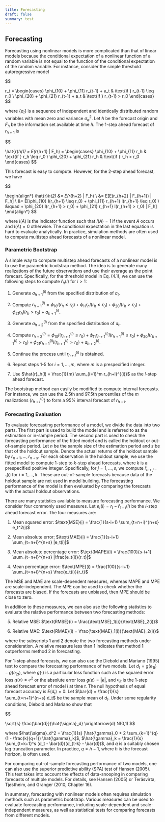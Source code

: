 ```yaml
---
title: Forecasting
draft: false
summary: test
---
```



<TOCInline toc={props.toc} asDisclosure />

## Forecasting

Forecasting using nonlinear models is more complicated than that of linear models because the conditional expectation of a nonlinear function of a random variable is not equal to the function of the conditional expectation of the random variable. For instance, consider the simple threshold autoregressive model

$$

r_t = \begin{cases}
\phi_{10} + \phi_{11} r_{t-1} + a_t & \text{if } r_{t-1} \leq r_0 \\
\phi_{20} + \phi_{21} r_{t-1} + a_t & \text{if } r_{t-1} > r_0
\end{cases}
$$

where $\{a_t\}$ is a sequence of independent and identically distributed random variables with mean zero and variance $\sigma_a^2$. Let $h$ be the forecast origin and $F_h$ be the information set available at time $h$. The 1-step ahead forecast of $r_{h+1}$ is

$$

\hat{r}_h(1) = E(r_{h+1} | F_h) = \begin{cases}
\phi_{10} + \phi_{11} r_h & \text{if } r_h \leq r_0 \\
\phi_{20} + \phi_{21} r_h & \text{if } r_h > r_0
\end{cases}
$$

This forecast is easy to compute. However, for the 2-step ahead forecast, we have

$$

\begin{align*}
\hat{r}_h(2) &= E(r_{h+2} | F_h) \\
&= E[E(r_{h+2} | F_{h+1}) | F_h] \\
&= E[\phi_{10} I(r_{h+1} \leq r_0) + \phi_{11} r_{h+1} I(r_{h+1} \leq r_0) \\
&\quad + \phi_{20} I(r_{h+1} > r_0) + \phi_{21} r_{h+1} I(r_{h+1} > r_0) | F_h]
\end{align*}
$$

where $I(A)$ is the indicator function such that $I(A) = 1$ if the event $A$ occurs and $I(A) = 0$ otherwise. The conditional expectation in the last equation is hard to evaluate analytically. In practice, simulation methods are often used to compute multistep ahead forecasts of a nonlinear model.

### Parametric Bootstrap

A simple way to compute multistep ahead forecasts of a nonlinear model is to use the parametric bootstrap method. The idea is to generate many realizations of the future observations and use their average as the point forecast. Specifically, for the threshold model in Eq. (4.1), we can use the following steps to compute $\hat{r}_h(l)$ for $l > 1$:

1. Generate $a_{h+1}^{(i)}$ from the specified distribution of $a_t$.

2. Compute $r_{h+1}^{(i)} = \phi_{10} I(r_h \leq r_0) + \phi_{11} r_h I(r_h \leq r_0) + \phi_{20} I(r_h > r_0) + \phi_{21} r_h I(r_h > r_0) + a_{h+1}^{(i)}$.

3. Generate $a_{h+2}^{(i)}$ from the specified distribution of $a_t$.

4. Compute $r_{h+2}^{(i)} = \phi_{10} I(r_{h+1}^{(i)} \leq r_0) + \phi_{11} r_{h+1}^{(i)} I(r_{h+1}^{(i)} \leq r_0) + \phi_{20} I(r_{h+1}^{(i)} > r_0) + \phi_{21} r_{h+1}^{(i)} I(r_{h+1}^{(i)} > r_0) + a_{h+2}^{(i)}$.

5. Continue the process until $r_{h+l}^{(i)}$ is obtained.

6. Repeat steps 1-5 for $i = 1, \ldots, m$, where $m$ is a prespecified integer.

7. Use $\hat{r}_h(l) = \frac{1}{m} \sum_{i=1}^m r_{h+l}^{(i)}$ as the $l$-step ahead forecast.

The bootstrap method can easily be modified to compute interval forecasts. For instance, we can use the 2.5th and 97.5th percentiles of the $m$ realizations $\{r_{h+l}^{(i)}\}$ to form a 95% interval forecast of $r_{h+l}$.

### Forecasting Evaluation

To evaluate forecasting performance of a model, we divide the data into two parts. The first part is used to build the model and is referred to as the estimation or in-sample period. The second part is used to check the forecasting performance of the fitted model and is called the holdout or out-of-sample period. Let $n$ be the sample size of the estimation period and $s$ be that of the holdout sample. Denote the actual returns of the holdout sample by $r_{n+1}, \ldots, r_{n+s}$. For each observation in the holdout sample, we use the fitted model to compute 1-step to $k$-step ahead forecasts, where $k$ is a prespecified positive integer. Specifically, for $j = 1, \ldots, s$, we compute $\hat{r}_{n+j-1}(i)$ for $i = 1, \ldots, k$. These are out-of-sample forecasts because data of the holdout sample are not used in model building. The forecasting performance of the model is then evaluated by comparing the forecasts with the actual holdout observations.

There are many statistics available to measure forecasting performance. We consider four commonly used measures. Let $e_t(i) = r_t - \hat{r}_{t-i}(i)$ be the $i$-step ahead forecast error. The four measures are:

1. Mean squared error: $\text{MSE}(i) = \frac{1}{s-i+1} \sum_{t=n+i}^{n+s} e_t^2(i)$

2. Mean absolute error: $\text{MAE}(i) = \frac{1}{s-i+1} \sum_{t=n+i}^{n+s} |e_t(i)|$

3. Mean absolute percentage error: $\text{MAPE}(i) = \frac{100}{s-i+1} \sum_{t=n+i}^{n+s} |\frac{e_t(i)}{r_t}|$

4. Mean percentage error: $\text{MPE}(i) = \frac{100}{s-i+1} \sum_{t=n+i}^{n+s} \frac{e_t(i)}{r_t}$

The MSE and MAE are scale-dependent measures, whereas MAPE and MPE are scale-independent. The MPE can be used to check whether the forecasts are biased. If the forecasts are unbiased, then MPE should be close to zero.

In addition to these measures, we can also use the following statistics to evaluate the relative performance between two forecasting methods:

5. Relative MSE: $\text{RMSE}(i) = \frac{\text{MSE}_1(i)}{\text{MSE}_2(i)}$

6. Relative MAE: $\text{RMAE}(i) = \frac{\text{MAE}_1(i)}{\text{MAE}_2(i)}$

where the subscripts 1 and 2 denote the two forecasting methods under consideration. A relative measure less than 1 indicates that method 1 outperforms method 2 in forecasting.

For 1-step ahead forecasts, we can also use the Diebold and Mariano (1995) test to compare the forecasting performance of two models. Let $d_t = g(e_{1t}) - g(e_{2t})$, where $g(\cdot)$ is a particular loss function such as the squared error loss $g(e) = e^2$ or the absolute error loss $g(e) = |e|$, and $e_{it}$ is the 1-step ahead forecast error of model $i$ at time $t$. The null hypothesis of equal forecast accuracy is $E(d_t) = 0$. Let $\bar{d} = \frac{1}{s} \sum_{t=n+1}^{n+s} d_t$ be the sample mean of $d_t$. Under some regularity conditions, Diebold and Mariano show that

$$

\sqrt{s} \frac{\bar{d}}{\hat{\sigma}_d} \xrightarrow{d} N(0,1)
$$

where $\hat{\sigma}_d^2 = \frac{1}{s} [\hat{\gamma}_0 + 2 \sum_{k=1}^{q} (1 - \frac{k}{q+1}) \hat{\gamma}_k]$, $\hat{\gamma}_k = \frac{1}{s} \sum_{t=k+1}^s (d_t - \bar{d})(d_{t-k} - \bar{d})$, and $q$ is a suitably chosen lag truncation parameter. In practice, $q = h - 1$, where $h$ is the forecast horizon, is often used.

For comparing out-of-sample forecasting performance of two models, one can also use the superior predictive ability (SPA) test of Hansen (2005). This test takes into account the effects of data-snooping in comparing forecasts of multiple models. For details, see Hansen (2005) or Teräsvirta, Tjøstheim, and Granger (2010, Chapter 16).

In summary, forecasting with nonlinear models often requires simulation methods such as parametric bootstrap. Various measures can be used to evaluate forecasting performance, including scale-dependent and scale-independent measures, as well as statistical tests for comparing forecasts from different models.
